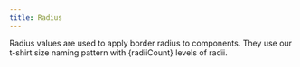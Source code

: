 ```yaml
---
title: Radius
---
```




<p>
  Radius values are used to apply border radius to components. They use our
  t-shirt size naming pattern with {radiiCount} levels of radii.
</p>

<RadiusList />
